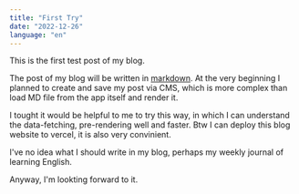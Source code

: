 ```yaml
---
title: "First Try"
date: "2022-12-26"
language: "en"
---
```


This is the first test post of my blog.

The post of my blog will be written in [markdown](https://de.wikipedia.org/wiki/Markdown).
At the very beginning I planned to create and save my post via CMS, which is more complex than load MD file from the app itself and render it.

I tought it would be helpful to me to try this way, in which I can understand the data-fetching, pre-rendering well and faster. Btw I can deploy this blog website to vercel, it is also very convinient.

I've no idea what I should write in my blog, perhaps my weekly journal of learning English.

Anyway, I'm lookting forward to it.
